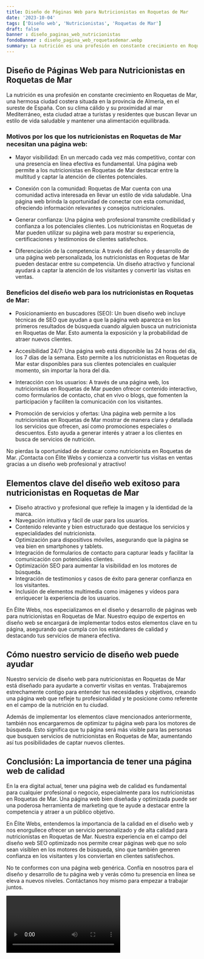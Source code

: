 ```yaml
---
title: Diseño de Páginas Web para Nutricionistas en Roquetas de Mar
date: '2023-10-04'
tags: ['Diseño web', 'Nutricionistas', 'Roquetas de Mar']
draft: false
banner : diseño_paginas_web_nutricionistas
fondoBanner : diseño_pagina_web_roquetasdemar.webp
summary: La nutrición es una profesión en constante crecimiento en Roquetas de Mar, una hermosa ciudad costera situada en la provincia de Almería, en el sureste de España. Con su clima cálido y su proximidad al mar Mediterráneo, esta ciudad atrae a turistas y residentes que buscan llevar un estilo de vida saludable y mantener una alimentación equilibrada.
---
```


## Diseño de Páginas Web para Nutricionistas en Roquetas de Mar

La nutrición es una profesión en constante crecimiento en Roquetas de Mar, una hermosa ciudad costera situada en la provincia de Almería, en el sureste de España. Con su clima cálido y su proximidad al mar Mediterráneo, esta ciudad atrae a turistas y residentes que buscan llevar un estilo de vida saludable y mantener una alimentación equilibrada.

### Motivos por los que los nutricionistas en Roquetas de Mar necesitan una página web:

- Mayor visibilidad: En un mercado cada vez más competitivo, contar con una presencia en línea efectiva es fundamental. Una página web permite a los nutricionistas en Roquetas de Mar destacar entre la multitud y captar la atención de clientes potenciales.

- Conexión con la comunidad: Roquetas de Mar cuenta con una comunidad activa interesada en llevar un estilo de vida saludable. Una página web brinda la oportunidad de conectar con esta comunidad, ofreciendo información relevantes y consejos nutricionales.

- Generar confianza: Una página web profesional transmite credibilidad y confianza a los potenciales clientes. Los nutricionistas en Roquetas de Mar pueden utilizar su página web para mostrar su experiencia, certificaciones y testimonios de clientes satisfechos.

- Diferenciación de la competencia: A través del diseño y desarrollo de una página web personalizada, los nutricionistas en Roquetas de Mar pueden destacar entre su competencia. Un diseño atractivo y funcional ayudará a captar la atención de los visitantes y convertir las visitas en ventas.

### Beneficios del diseño web para los nutricionistas en Roquetas de Mar:

- Posicionamiento en buscadores (SEO): Un buen diseño web incluye técnicas de SEO que ayudan a que la página web aparezca en los primeros resultados de búsqueda cuando alguien busca un nutricionista en Roquetas de Mar. Esto aumenta la exposición y la probabilidad de atraer nuevos clientes.

- Accesibilidad 24/7: Una página web está disponible las 24 horas del día, los 7 días de la semana. Esto permite a los nutricionistas en Roquetas de Mar estar disponibles para sus clientes potenciales en cualquier momento, sin importar la hora del día.

- Interacción con los usuarios: A través de una página web, los nutricionistas en Roquetas de Mar pueden ofrecer contenido interactivo, como formularios de contacto, chat en vivo o blogs, que fomenten la participación y faciliten la comunicación con los visitantes.

- Promoción de servicios y ofertas: Una página web permite a los nutricionistas en Roquetas de Mar mostrar de manera clara y detallada los servicios que ofrecen, así como promociones especiales o descuentos. Esto ayuda a generar interés y atraer a los clientes en busca de servicios de nutrición.

No pierdas la oportunidad de destacar como nutricionista en Roquetas de Mar. ¡Contacta con Élite Webs y comienza a convertir tus visitas en ventas gracias a un diseño web profesional y atractivo!

<GifSeo />

<Cta />

## Elementos clave del diseño web exitoso para nutricionistas en Roquetas de Mar

- Diseño atractivo y profesional que refleje la imagen y la identidad de la marca.
- Navegación intuitiva y fácil de usar para los usuarios.
- Contenido relevante y bien estructurado que destaque los servicios y especialidades del nutricionista.
- Optimización para dispositivos móviles, asegurando que la página se vea bien en smartphones y tablets.
- Integración de formularios de contacto para capturar leads y facilitar la comunicación con potenciales clientes.
- Optimización SEO para aumentar la visibilidad en los motores de búsqueda.
- Integración de testimonios y casos de éxito para generar confianza en los visitantes.
- Inclusión de elementos multimedia como imágenes y vídeos para enriquecer la experiencia de los usuarios.

En Élite Webs, nos especializamos en el diseño y desarrollo de páginas web para nutricionistas en Roquetas de Mar. Nuestro equipo de expertos en diseño web se encargará de implementar todos estos elementos clave en tu página, asegurando que cumpla con los estándares de calidad y destacando tus servicios de manera efectiva.

## Cómo nuestro servicio de diseño web puede ayudar

Nuestro servicio de diseño web para nutricionistas en Roquetas de Mar está diseñado para ayudarte a convertir visitas en ventas. Trabajaremos estrechamente contigo para entender tus necesidades y objetivos, creando una página web que refleje tu profesionalidad y te posicione como referente en el campo de la nutrición en tu ciudad.

Además de implementar los elementos clave mencionados anteriormente, también nos encargaremos de optimizar tu página web para los motores de búsqueda. Esto significa que tu página será más visible para las personas que busquen servicios de nutricionistas en Roquetas de Mar, aumentando así tus posibilidades de captar nuevos clientes.

## Conclusión: La importancia de tener una página web de calidad

En la era digital actual, tener una página web de calidad es fundamental para cualquier profesional o negocio, especialmente para los nutricionistas en Roquetas de Mar. Una página web bien diseñada y optimizada puede ser una poderosa herramienta de marketing que te ayude a destacar entre la competencia y atraer a un público objetivo.

En Élite Webs, entendemos la importancia de la calidad en el diseño web y nos enorgullece ofrecer un servicio personalizado y de alta calidad para nutricionistas en Roquetas de Mar. Nuestra experiencia en el campo del diseño web SEO optimizado nos permite crear páginas web que no solo sean visiblen en los motores de búsqueda, sino que también generen confianza en los visitantes y los conviertan en clientes satisfechos.

No te conformes con una página web genérica. Confía en nosotros para el diseño y desarrollo de tu página web y verás cómo tu presencia en línea se eleva a nuevos niveles. Contáctanos hoy mismo para empezar a trabajar juntos.

<Video />

<CtaBot job='Nutricionistas' city='Roquetas de Mar'/>

<Gmaps query='Roquetas de Mar+españa+maps' />